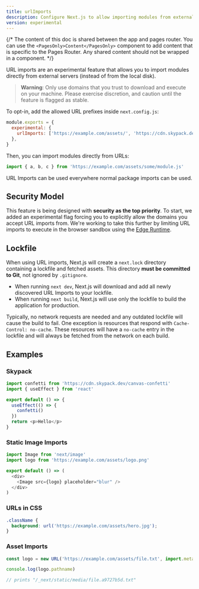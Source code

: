 ```yaml
---
title: urlImports
description: Configure Next.js to allow importing modules from external URLs.
version: experimental
---
```


{/* The content of this doc is shared between the app and pages router. You can use the `<PagesOnly>Content</PagesOnly>` component to add content that is specific to the Pages Router. Any shared content should not be wrapped in a component. */}

URL imports are an experimental feature that allows you to import modules directly from external servers (instead of from the local disk).

> **Warning**: Only use domains that you trust to download and execute on your machine. Please exercise discretion, and caution until the feature is flagged as stable.

To opt-in, add the allowed URL prefixes inside `next.config.js`:

```js filename="next.config.js"
module.exports = {
  experimental: {
    urlImports: ['https://example.com/assets/', 'https://cdn.skypack.dev'],
  },
}
```

Then, you can import modules directly from URLs:

```js
import { a, b, c } from 'https://example.com/assets/some/module.js'
```

URL Imports can be used everywhere normal package imports can be used.

## Security Model

This feature is being designed with **security as the top priority**. To start, we added an experimental flag forcing you to explicitly allow the domains you accept URL imports from. We're working to take this further by limiting URL imports to execute in the browser sandbox using the [Edge Runtime](/docs/app/api-reference/edge).

## Lockfile

When using URL imports, Next.js will create a `next.lock` directory containing a lockfile and fetched assets.
This directory **must be committed to Git**, not ignored by `.gitignore`.

- When running `next dev`, Next.js will download and add all newly discovered URL Imports to your lockfile.
- When running `next build`, Next.js will use only the lockfile to build the application for production.

Typically, no network requests are needed and any outdated lockfile will cause the build to fail.
One exception is resources that respond with `Cache-Control: no-cache`.
These resources will have a `no-cache` entry in the lockfile and will always be fetched from the network on each build.

## Examples

### Skypack

```js
import confetti from 'https://cdn.skypack.dev/canvas-confetti'
import { useEffect } from 'react'

export default () => {
  useEffect(() => {
    confetti()
  })
  return <p>Hello</p>
}
```

### Static Image Imports

```js
import Image from 'next/image'
import logo from 'https://example.com/assets/logo.png'

export default () => (
  <div>
    <Image src={logo} placeholder="blur" />
  </div>
)
```

### URLs in CSS

```css
.className {
  background: url('https://example.com/assets/hero.jpg');
}
```

### Asset Imports

```js
const logo = new URL('https://example.com/assets/file.txt', import.meta.url)

console.log(logo.pathname)

// prints "/_next/static/media/file.a9727b5d.txt"
```
